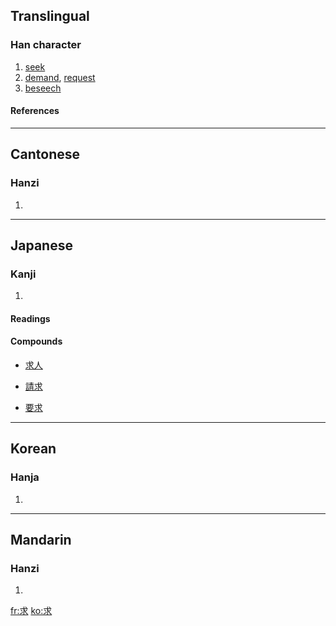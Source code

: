 ==Translingual==
===Han character===
{{Han char|rn=85|rad=水|as=02|sn=6|four=4313<sub>2</sub>|canj=戈十水 (IJE)}}
# [[seek]]
# [[demand]], [[request]]
# [[beseech]]
====References====
{{Han ref|kx=0604.040|dkj=17105|dj=0998.010|hdz=31547.080|uh=6C42|ud=27714|bh=A844|bd=43076}}

----
==Cantonese==
===Hanzi===
{{yue-hanzi|jyut=|y=kau4}}
# {{defn|Cantonese}}

----
==Japanese==
===Kanji===
{{ja-kanji|grade=4|rs=水02}}
# {{defn|Japanese}}
====Readings====
{{ja-readings|on=[[きゅう]] (kyū)|kun=[[もとめる]] (motomeru)}}
====Compounds====
{{top4}}
*[[求人]]
{{mid4}}
*[[請求]]
{{mid4}}
*[[要求]]
{{mid4}}
{{bottom}}

----
==Korean==
===Hanja===
{{ko-hanja|hangeul=구|eumhun=|rv=gu|mr=ku|y=kwu}}
# {{defn|Korean}}

----
==Mandarin==
===Hanzi===
{{cmn-hanzi|pin=[[pà]] (pa4), [[qiú]] (qiu2)|wg=p'a<sup>4</sup>, ch'iu<sup>2</sup>}}
# {{defn|Mandarin}}

[[fr:求]]
[[ko:求]]